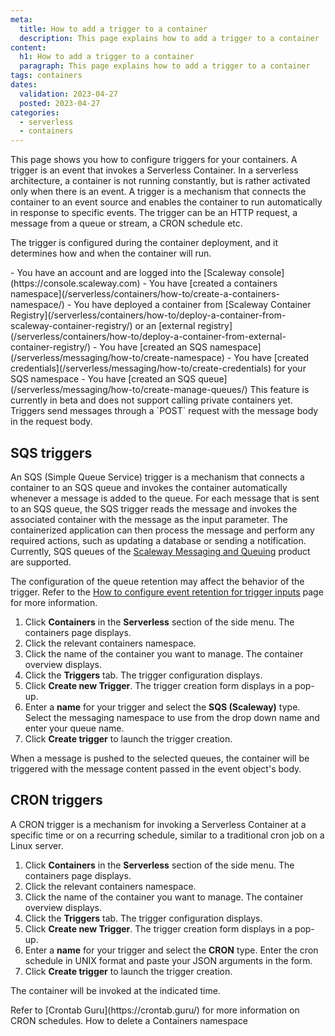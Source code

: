 ```yaml
---
meta:
  title: How to add a trigger to a container
  description: This page explains how to add a trigger to a container
content:
  h1: How to add a trigger to a container
  paragraph: This page explains how to add a trigger to a container
tags: containers
dates:
  validation: 2023-04-27
  posted: 2023-04-27
categories:
  - serverless
  - containers
---
```


This page shows you how to configure triggers for your containers. A trigger is an event that invokes a Serverless Container.
In a serverless architecture, a container is not running constantly, but is rather activated only when there is an event.
A trigger is a mechanism that connects the container to an event source and enables the container to run automatically in response to specific events.
The trigger can be an HTTP request, a message from a queue or stream, a CRON schedule etc.

The trigger is configured during the container deployment, and it determines how and when the container will run.

<Message type="requirement">
  - You have an account and are logged into the [Scaleway console](https://console.scaleway.com)
  - You have [created a containers namespace](/serverless/containers/how-to/create-a-containers-namespace/)
  - You have deployed a container from [Scaleway Container Registry](/serverless/containers/how-to/deploy-a-container-from-scaleway-container-registry/) or an [external registry](/serverless/containers/how-to/deploy-a-container-from-external-container-registry/)
  - You have [created an SQS namespace](/serverless/messaging/how-to/create-namespace)
  - You have [created credentials](/serverless/messaging/how-to/create-credentials) for your SQS namespace
  - You have [created an SQS queue](/serverless/messaging/how-to/create-manage-queues/)
</Message>

<Message type="important">
  This feature is currently in beta and does not support calling private containers yet.
</Message>

<Message type="note">
  Triggers send messages through a `POST` request with the message body in the request body.
</Message>

## SQS triggers

An SQS (Simple Queue Service) trigger is a mechanism that connects a container to an SQS queue and invokes the container automatically whenever a message is added to the queue.
For each message that is sent to an SQS queue, the SQS trigger reads the message and invokes the associated container with the message as the input parameter.
The containerized application can then process the message and perform any required actions, such as updating a database or sending a notification.
Currently, SQS queues of the [Scaleway Messaging and Queuing](https://www.scaleway.com/en/docs/serverless/messaging/quickstart/) product are supported.

The configuration of the queue retention may affect the behavior of the trigger. Refer to the [How to configure event retention for trigger inputs](/serverless/containers/reference-content/configure-trigger-inputs/) page for more information.

1. Click **Containers** in the **Serverless** section of the side menu. The containers page displays.
2. Click the relevant containers namespace.
3. Click the name of the container you want to manage. The container overview displays.
4. Click the **Triggers** tab. The trigger configuration displays.
5. Click **Create new Trigger**. The trigger creation form displays in a pop-up.
6. Enter a **name** for your trigger and select the **SQS (Scaleway)** type. Select the messaging namespace to use from the drop down name and enter your queue name.
7. Click **Create trigger** to launch the trigger creation.

When a message is pushed to the selected queues, the container will be triggered with the message content passed in the event object's body.


## CRON triggers

A CRON trigger is a mechanism for invoking a Serverless Container at a specific time or on a recurring schedule, similar to a traditional cron job on a Linux server.

1. Click **Containers** in the **Serverless** section of the side menu. The containers page displays.
2. Click the relevant containers namespace.
3. Click the name of the container you want to manage. The container overview displays.
4. Click the **Triggers** tab. The trigger configuration displays.
5. Click **Create new Trigger**. The trigger creation form displays in a pop-up.
6. Enter a **name** for your trigger and select the **CRON** type. Enter the cron schedule in UNIX format and paste your JSON arguments in the form.
7. Click **Create trigger** to launch the trigger creation.

The container will be invoked at the indicated time.

<Message type="note">
    Refer to [Crontab Guru](https://crontab.guru/) for more information on CRON schedules. 
</Message>

<Navigation>
  <PreviousButton to="/serverless/containers/how-to/delete-a-containers-namespace/ ">How to delete a Containers namespace</PreviousButton>

</Navigation>
